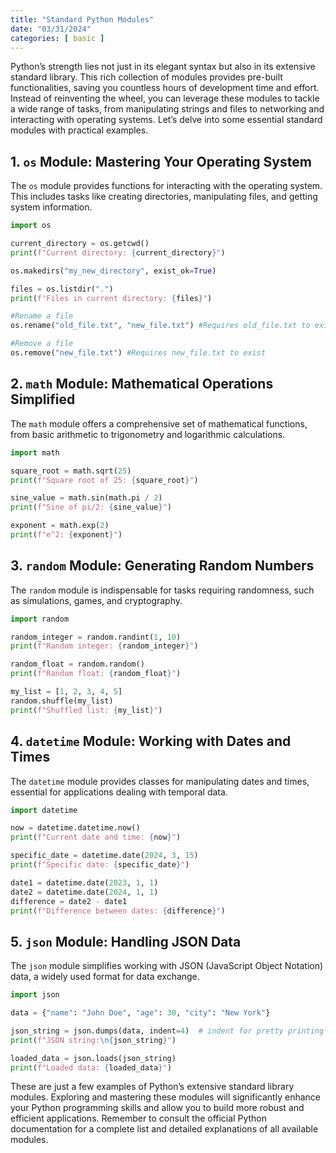 ```yaml
---
title: "Standard Python Modules"
date: "03/31/2024"
categories: [ basic ]
---
```



Python's strength lies not just in its elegant syntax but also in its extensive standard library.  This rich collection of modules provides pre-built functionalities, saving you countless hours of development time and effort.  Instead of reinventing the wheel, you can leverage these modules to tackle a wide range of tasks, from manipulating strings and files to networking and interacting with operating systems.  Let's delve into some essential standard modules with practical examples.


## 1. `os` Module:  Mastering Your Operating System

The `os` module provides functions for interacting with the operating system.  This includes tasks like creating directories, manipulating files, and getting system information.

```python
import os

current_directory = os.getcwd()
print(f"Current directory: {current_directory}")

os.makedirs("my_new_directory", exist_ok=True)

files = os.listdir(".")
print(f"Files in current directory: {files}")

#Rename a file
os.rename("old_file.txt", "new_file.txt") #Requires old_file.txt to exist

#Remove a file
os.remove("new_file.txt") #Requires new_file.txt to exist

```


## 2. `math` Module:  Mathematical Operations Simplified

The `math` module offers a comprehensive set of mathematical functions, from basic arithmetic to trigonometry and logarithmic calculations.

```python
import math

square_root = math.sqrt(25)
print(f"Square root of 25: {square_root}")

sine_value = math.sin(math.pi / 2)
print(f"Sine of pi/2: {sine_value}")

exponent = math.exp(2)
print(f"e^2: {exponent}")
```


## 3. `random` Module:  Generating Random Numbers

The `random` module is indispensable for tasks requiring randomness, such as simulations, games, and cryptography.

```python
import random

random_integer = random.randint(1, 10)
print(f"Random integer: {random_integer}")

random_float = random.random()
print(f"Random float: {random_float}")

my_list = [1, 2, 3, 4, 5]
random.shuffle(my_list)
print(f"Shuffled list: {my_list}")
```


## 4. `datetime` Module: Working with Dates and Times

The `datetime` module provides classes for manipulating dates and times, essential for applications dealing with temporal data.


```python
import datetime

now = datetime.datetime.now()
print(f"Current date and time: {now}")

specific_date = datetime.date(2024, 3, 15)
print(f"Specific date: {specific_date}")

date1 = datetime.date(2023, 1, 1)
date2 = datetime.date(2024, 1, 1)
difference = date2 - date1
print(f"Difference between dates: {difference}")
```


## 5. `json` Module: Handling JSON Data

The `json` module simplifies working with JSON (JavaScript Object Notation) data, a widely used format for data exchange.

```python
import json

data = {"name": "John Doe", "age": 30, "city": "New York"}

json_string = json.dumps(data, indent=4)  # indent for pretty printing
print(f"JSON string:\n{json_string}")

loaded_data = json.loads(json_string)
print(f"Loaded data: {loaded_data}")

```

These are just a few examples of Python's extensive standard library modules.  Exploring and mastering these modules will significantly enhance your Python programming skills and allow you to build more robust and efficient applications.  Remember to consult the official Python documentation for a complete list and detailed explanations of all available modules.

